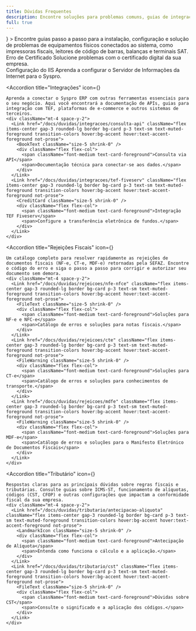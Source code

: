 ```yaml
---
title: Dúvidas Frequentes
description: Encontre soluções para problemas comuns, guias de integração, erros fiscais e questões tributárias.
full: true
---
```



<Accordions>
  <Accordion 
    title="Hardware" 
    icon={<HardDrive />}
  >
    Encontre guias passo a passo para a instalação, configuração e solução de problemas de equipamentos físicos conectados ao sistema, como impressoras fiscais, leitores de código de barras, balanças e terminais SAT.
    <div className="mt-4 space-y-2">
      <Link href="/docs/duvidas/hardware/certificado-erro" className="flex items-center gap-3 rounded-lg border bg-card p-3 text-sm text-muted-foreground transition-colors hover:bg-accent hover:text-accent-foreground not-prose">
        <ShieldCheck className="size-5 shrink-0" />
        <div className="flex flex-col">
          <span className="font-medium text-card-foreground">Erro de Certificado</span>
          <span>Solucione problemas com o certificado digital da sua empresa.</span>
        </div>
      </Link>
      <Link href="/docs/duvidas/hardware/configuracao-iis" className="flex items-center gap-3 rounded-lg border bg-card p-3 text-sm text-muted-foreground transition-colors hover:bg-accent hover:text-accent-foreground not-prose">
        <Server className="size-5 shrink-0" />
        <div className="flex flex-col">
          <span className="font-medium text-card-foreground">Configuração do IIS</span>
          <span>Aprenda a configurar o Servidor de Informações da Internet para o Syspro.</span>
        </div>
      </Link>
    </div>
  </Accordion>

  <Accordion 
    title="Integrações" 
    icon={<Share2 />}
  >
    Aprenda a conectar o Syspro ERP com outras ferramentas essenciais para o seu negócio. Aqui você encontrará a documentação de APIs, guias para integração com TEF, plataformas de e-commerce e outros sistemas de terceiros.
    <div className="mt-4 space-y-2">
      <Link href="/docs/duvidas/integracoes/consulta-api" className="flex items-center gap-3 rounded-lg border bg-card p-3 text-sm text-muted-foreground transition-colors hover:bg-accent hover:text-accent-foreground not-prose">
        <BookText className="size-5 shrink-0" />
        <div className="flex flex-col">
          <span className="font-medium text-card-foreground">Consulta via API</span>
          <span>Documentação técnica para conectar-se aos dados.</span>
        </div>
      </Link>
      <Link href="/docs/duvidas/integracoes/tef-fiveserv" className="flex items-center gap-3 rounded-lg border bg-card p-3 text-sm text-muted-foreground transition-colors hover:bg-accent hover:text-accent-foreground not-prose">
        <CreditCard className="size-5 shrink-0" />
        <div className="flex flex-col">
          <span className="font-medium text-card-foreground">Integração TEF Fiveserv</span>
          <span>Configure a transferência eletrônica de fundos.</span>
        </div>
      </Link>
    </div>
  </Accordion>

  <Accordion 
    title="Rejeições Fiscais" 
    icon={<AlertTriangle />}
  >
    Um catálogo completo para resolver rapidamente as rejeições de documentos fiscais (NF-e, CT-e, MDF-e) retornadas pela SEFAZ. Encontre o código do erro e siga o passo a passo para corrigir e autorizar seu documento sem demora.
    <div className="mt-4 space-y-2">
      <Link href="/docs/duvidas/rejeicoes/nfe-nfce" className="flex items-center gap-3 rounded-lg border bg-card p-3 text-sm text-muted-foreground transition-colors hover:bg-accent hover:text-accent-foreground not-prose">
        <FileText className="size-5 shrink-0" />
        <div className="flex flex-col">
          <span className="font-medium text-card-foreground">Soluções para NF-e e NFC-e</span>
          <span>Catálogo de erros e soluções para notas fiscais.</span>
        </div>
      </Link>
      <Link href="/docs/duvidas/rejeicoes/cte" className="flex items-center gap-3 rounded-lg border bg-card p-3 text-sm text-muted-foreground transition-colors hover:bg-accent hover:text-accent-foreground not-prose">
        <FileWarning className="size-5 shrink-0" />
        <div className="flex flex-col">
          <span className="font-medium text-card-foreground">Soluções para CT-e</span>
          <span>Catálogo de erros e soluções para conhecimentos de transporte.</span>
        </div>
      </Link>
      <Link href="/docs/duvidas/rejeicoes/mdfe" className="flex items-center gap-3 rounded-lg border bg-card p-3 text-sm text-muted-foreground transition-colors hover:bg-accent hover:text-accent-foreground not-prose">
        <FileWarning className="size-5 shrink-0" />
        <div className="flex flex-col">
          <span className="font-medium text-card-foreground">Soluções para MDF-e</span>
          <span>Catálogo de erros e soluções para o Manifesto Eletrónico de Documentos Fiscais</span>
        </div>
      </Link>
    </div>
    
  </Accordion>

  <Accordion 
    title="Tributário" 
    icon={<Landmark />}
  >
    Respostas claras para as principais dúvidas sobre regras fiscais e tributárias. Consulte guias sobre ICMS-ST, funcionamento de alíquotas, códigos (CST, CFOP) e outras configurações que impactam a conformidade fiscal da sua empresa.
    <div className="mt-4 space-y-2">
      <Link href="/docs/duvidas/tributario/antecipacao-aliquota" className="flex items-center gap-3 rounded-lg border bg-card p-3 text-sm text-muted-foreground transition-colors hover:bg-accent hover:text-accent-foreground not-prose">
        <LandmarkIcon className="size-5 shrink-0" />
        <div className="flex flex-col">
          <span className="font-medium text-card-foreground">Antecipação de Alíquota</span>
          <span>Entenda como funciona o cálculo e a aplicação.</span>
        </div>
      </Link>
      <Link href="/docs/duvidas/tributario/cst" className="flex items-center gap-3 rounded-lg border bg-card p-3 text-sm text-muted-foreground transition-colors hover:bg-accent hover:text-accent-foreground not-prose">
        <FileText className="size-5 shrink-0" />
        <div className="flex flex-col">
          <span className="font-medium text-card-foreground">Dúvidas sobre CST</span>
          <span>Consulte o significado e a aplicação dos códigos.</span>
        </div>
      </Link>
    </div>
  </Accordion>
</Accordions>